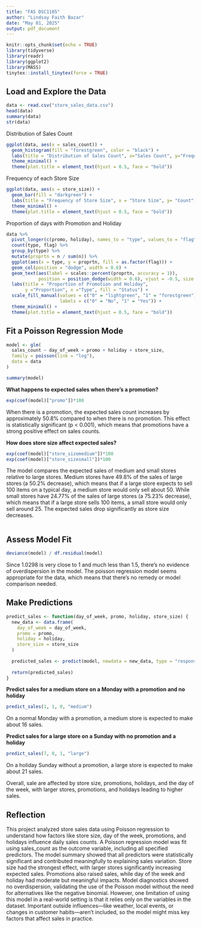 ---
title: "FA5 DSC1105"
author: "Lindsay Faith Bazar"
date: "May 01, 2025"
output: pdf_document
---

```{r setup, include=FALSE}
knitr::opts_chunk$set(echo = TRUE)
library(tidyverse)
library(readr)
library(ggplot2)
library(MASS)
tinytex::install_tinytex(force = TRUE)
```

## Load and Explore the Data

```{r}

data <- read.csv("store_sales_data.csv")
head(data)
summary(data)
str(data)
```

Distribution of Sales Count

```{r}
ggplot(data, aes(x = sales_count)) +
  geom_histogram(fill = "forestgreen", color = "black") +
  labs(title = "Distribution of Sales Count", x="Sales Count", y="Frequency") +
  theme_minimal() +
  theme(plot.title = element_text(hjust = 0.5, face = "bold"))
```

Frequency of each Store Size

```{r}
ggplot(data, aes(x = store_size)) +
  geom_bar(fill = "darkgreen") +
  labs(title = "Frequency of Store Size", x = "Store Size", y= "Count") +
  theme_minimal() +
  theme(plot.title = element_text(hjust = 0.5, face = "bold"))
```

Proportion of days with Promotion and Holiday

```{r}

data %>%
  pivot_longer(c(promo, holiday), names_to = "type", values_to = "flag") %>%
  count(type, flag) %>%
  group_by(type) %>%
  mutate(proprtn = n / sum(n)) %>%
  ggplot(aes(x = type, y = proprtn, fill = as.factor(flag))) +
  geom_col(position = "dodge", width = 0.6) +
  geom_text(aes(label = scales::percent(proprtn, accuracy = 1)),
            position = position_dodge(width = 0.6), vjust = -0.5, size = 4) +
  labs(title = "Proportion of Promotion and Holiday", 
       y ="Proportion", x ="Type", fill = "Status") +
  scale_fill_manual(values = c("0" = "lightgreen", "1" = "forestgreen"),
                    labels = c("0" = "No", "1" = "Yes")) +
  theme_minimal() +
  theme(plot.title = element_text(hjust = 0.5, face = "bold"))
```

## Fit a Poisson Regression Mode

```{r}

model <- glm(
  sales_count ~ day_of_week + promo + holiday + store_size,
  family = poisson(link = "log"),
  data = data
)

summary(model)

```

**What happens to expected sales when there’s a promotion?**

```{r}
exp(coef(model)["promo"])*100
```

When there is a promotion, the expected sales count increases by approximately 50.8% compared to when there is no promotion. This effect is statistically significant (p < 0.001), which means that promotions have a strong positive effect on sales counts.

**How does store size affect expected sales?** 

```{r}
exp(coef(model)["store_sizemedium"])*100
exp(coef(model)["store_sizesmall"])*100
```

The model compares the expected sales of medium and small stores relative to large stores. Medium stores have 49.8% of the sales of large stores (a 50.2% decrease), which means that if a large store expects to sell 100 items on a typical day, a medium store would only sell about 50. While small stores have 24.77% of the sales of large stores (a 75.23% decrease), which means that if a large store sells 100 items, a small store would only sell around 25. The expected sales drop significantly as store size decreases.

```{r}

```

## Assess Model Fit

```{r}
deviance(model) / df.residual(model)
```

Since 1.0298 is very close to 1 and much less than 1.5, there’s no evidence of overdispersion in the model. The poisson regression model seems appropriate for the data, which means that there's no remedy or model comparison needed.

## Make Predictions

```{r}

predict_sales <- function(day_of_week, promo, holiday, store_size) {
  new_data <- data.frame(
    day_of_week = day_of_week,
    promo = promo,
    holiday = holiday,
    store_size = store_size
  )
  
  predicted_sales <- predict(model, newdata = new_data, type = "response")
  
  return(predicted_sales)
}

```

**Predict sales for a medium store on a Monday with a promotion and no holiday**

```{r}
predict_sales(1, 1, 0, "medium")
```

On a normal Monday with a promotion, a medium store is expected to make about 16 sales.

**Predict sales for a large store on a Sunday with no promotion and a holiday**

```{r}
predict_sales(7, 0, 1, "large")
```

On a holiday Sunday without a promotion,  a large store is expected to make about 21 sales.

Overall, sale are affected by store size, promotions, holidays, and the day of the week, with larger stores, promotions, and holidays leading to higher sales.

## Reflection 

This project analyzed store sales data using Poisson regression to understand how factors like store size, day of the week, promotions, and holidays influence daily sales counts. A Poisson regression model was fit using sales_count as the outcome variable, including all specified predictors. The model summary showed that all predictors were statistically significant and contributed meaningfully to explaining sales variation. Store size had the strongest effect, with larger stores significantly increasing expected sales. Promotions also raised sales, while day of the week and holiday had moderate but meaningful impacts. Model diagnostics showed no overdispersion, validating the use of the Poisson model without the need for alternatives like the negative binomial. However, one limitation of using this model in a real-world setting is that it relies only on the variables in the dataset. Important outside influences—like weather, local events, or changes in customer habits—aren’t included, so the model might miss key factors that affect sales in practice.


